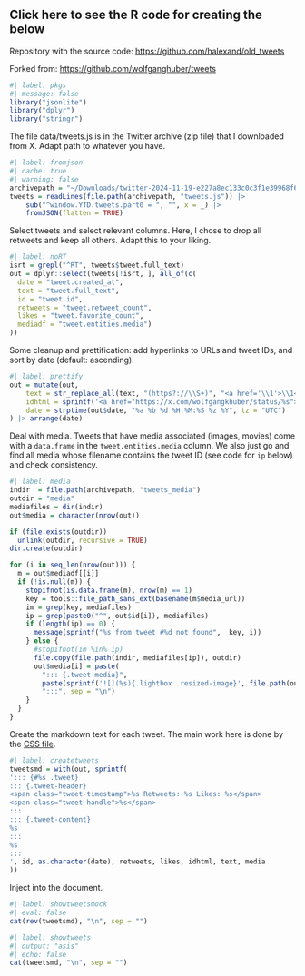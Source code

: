 ::: {.callout-note collapse=true appearance="simple"}

# Click here to see the R code for creating the below

Repository with the source code: <https://github.com/halexand/old_tweets>

Forked from:  <https://github.com/wolfganghuber/tweets>

```r
#| label: pkgs
#| message: false
library("jsonlite")
library("dplyr")
library("stringr")
```

The file data/tweets.js is in the Twitter archive (zip file) that I downloaded from X. Adapt path to whatever you have.

```r
#| label: fromjson
#| cache: true
#| warning: false
archivepath = "~/Downloads/twitter-2024-11-19-e227a8ec133c0c3f1e39968f6368f13714013f6080ab344aa62244569484b2bd/data" 
tweets = readLines(file.path(archivepath, "tweets.js")) |>
    sub("^window.YTD.tweets.part0 = ", "", x = _) |>
    fromJSON(flatten = TRUE) 
```

Select tweets and select relevant columns. Here, I chose to drop all retweets and keep all others. Adapt this to your liking.

```r
#| label: noRT
isrt = grepl("^RT", tweets$tweet.full_text)
out = dplyr::select(tweets[!isrt, ], all_of(c(
  date = "tweet.created_at", 
  text = "tweet.full_text", 
  id = "tweet.id", 
  retweets = "tweet.retweet_count",
  likes = "tweet.favorite_count",
  mediadf = "tweet.entities.media")
))
```

Some cleanup and prettification: add hyperlinks to URLs and tweet IDs, and sort by date (default: ascending). 

```r
#| label: prettify
out = mutate(out, 
    text = str_replace_all(text, "(https?://\\S+)", "<a href='\\1'>\\1</a>"),
    idhtml = sprintf('<a href="https://x.com/wolfgangkhuber/status/%s">%s</a>', id, id),
    date = strptime(out$date, "%a %b %d %H:%M:%S %z %Y", tz = "UTC")
) |> arrange(date)
```

Deal with media. Tweets that have media associated (images, movies) come with a `data.frame` in the `tweet.entities.media` column. We also just go and find all media whose filename contains the tweet ID (see code for `ip` below) and check consistency.

```r
#| label: media
indir  = file.path(archivepath, "tweets_media")
outdir = "media"
mediafiles = dir(indir)
out$media = character(nrow(out))

if (file.exists(outdir))
  unlink(outdir, recursive = TRUE)
dir.create(outdir)

for (i in seq_len(nrow(out))) {
  m = out$mediadf[[i]]
  if (!is.null(m)) {
    stopifnot(is.data.frame(m), nrow(m) == 1)
    key = tools::file_path_sans_ext(basename(m$media_url))
    im = grep(key, mediafiles)
    ip = grep(paste0("^", out$id[i]), mediafiles)
    if (length(ip) == 0) {
      message(sprintf("%s from tweet #%d not found",  key, i))
    } else {
      #stopifnot(im %in% ip)
      file.copy(file.path(indir, mediafiles[ip]), outdir)
      out$media[i] = paste(
        "::: {.tweet-media}",
        paste(sprintf('![](%s){.lightbox .resized-image}', file.path(outdir, mediafiles[ip])), collapse = "\n"),
        ":::", sep = "\n") 
    }
  }
}
```

Create the markdown text for each tweet. The main work here is done by the [CSS file](tweetarchive.css).

```r
#| label: createtweets
tweetsmd = with(out, sprintf(
'::: {#%s .tweet}
::: {.tweet-header}
<span class="tweet-timestamp">%s Retweets: %s Likes: %s</span>
<span class="tweet-handle">%s</span>
:::  
::: {.tweet-content}
%s
:::  
%s
:::
', id, as.character(date), retweets, likes, idhtml, text, media
))
```

Inject into the document.

```r
#| label: showtweetsmock
#| eval: false
cat(rev(tweetsmd), "\n", sep = "")
```
::: 

```r
#| label: showtweets
#| output: "asis"
#| echo: false
cat(tweetsmd, "\n", sep = "")
```